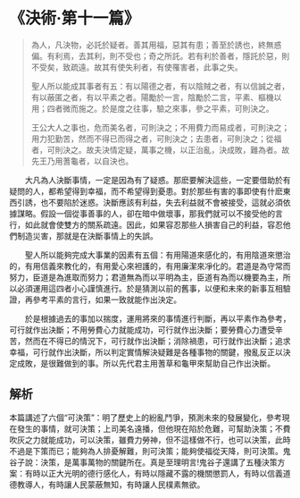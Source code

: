 # 《決術·第十一篇》

> 為人，凡決物，必託於疑者。善其用福，惡其有患；善至於誘也，終無惑偏。有利焉，去其利，則不受也；奇之所託。若有利於善者，隱託於惡，則不受矣，致疏遠。故其有使失利者，有使罹害者，此事之失。
>
> 聖人所以能成其事者有五：有以陽德之者，有以陰賊之者，有以信誠之者，有以蔽匿之者，有以平素之者。陽勵於一言，陰勵於二言，平素、樞機以用；四者微而施之。於是度之往事，驗之來事，參之平素，可則決之。
>
> 王公大人之事也，危而美名者，可則決之；不用費力而易成者，可則決之；用力犯勤苦，然而不得已而得之者，可則決之；去患者，可則決之；從福者，可則決之。故夫決情定疑，萬事之機，以正治亂，決成敗，難為者。故先王乃用蓍龜者，以自決也。

&emsp;&emsp;大凡為人決斷事情，一定是因為有了疑惑。那麽要解決這些，一定要借助於有疑問的人，都希望得到幸福，而不希望得到憂患。對於那些有害的事即使有什麽東西引誘，也不要陷於迷惑。決斷應該有利益，失去利益就不會被接受，這就必須依據謀略。假設一個從事善事的人，卻在暗中做壞事，那我們就可以不接受他的言行，如此就會使雙方的關系疏遠。因此，如果容忍那些人損害自己的利益，容忍他們制造災害，那就是在決斷事情上的失誤。

&emsp;&emsp;聖人所以能夠完成大事業的因素有五個：有用陽道來感化的，有用陰道來懲治的，有用信義來教化的，有用愛心來袒護的，有用廉潔來凈化的。君道是為守常而努力，臣道是為進取而努力；君道無為而以平明為主，臣道有為而以機要為主，所以必須運用這四者小心謹慎進行。於是猜測以前的舊事，以便和未來的新事互相驗證，再參考平素的言行，如果一致就能作出決定。

&emsp;&emsp;於是根據過去的事加以揣度，運用將來的事情進行判斷，再以平素作為參考，可行就作出決斷；不用勞費心力就能成功，可行就作出決斷；要勞費心力遭受辛苦，然而在不得已的情況下，可行就作出決斷；消除禍患，可行就作出決斷；追求幸福，可行就作出決斷，所以判定實情解決疑難是各種事物的關鍵，撥亂反正以決定成敗，是很難做到的事。所以先代君主用蓍草和龜甲來幫助自己作出決斷。

## 解析

本篇講述了六個“可決策”：明了歷史上的紛亂鬥爭，預測未來的發展變化，參考現在發生的事情，就可決策；上司美名遠播，但他現在陷於危難，可幫助決策；不費吹灰之力就能成功，可以決策，雖費力勞神，但不這樣做不行，也可以決策，此時不過是下策而已；能夠為人排憂解難，則可決策；能夠使福從天降，則可決策。鬼谷子說：決策，是萬事萬物的關鍵所在。真是至理明言!鬼谷子還講了五種決策方案：有時以正大光明的德行感化人，有時以隱藏不露的機關懲罰人，有時以信義道德教導人，有時讓人民蒙蔽無知，有時讓人民樸素無欲。
